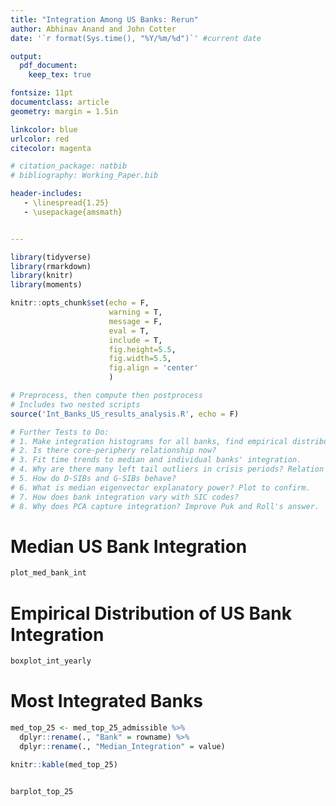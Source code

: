 ```yaml
---
title: "Integration Among US Banks: Rerun"
author: Abhinav Anand and John Cotter
date: '`r format(Sys.time(), "%Y/%m/%d")`' #current date

output:
  pdf_document:
    keep_tex: true

fontsize: 11pt
documentclass: article
geometry: margin = 1.5in

linkcolor: blue
urlcolor: red
citecolor: magenta

# citation_package: natbib
# bibliography: Working_Paper.bib

header-includes:
   - \linespread{1.25}
   - \usepackage{amsmath}


---
```



```r

library(tidyverse)
library(rmarkdown)
library(knitr)
library(moments) 

knitr::opts_chunk$set(echo = F, 
                      warning = T, 
                      message = F, 
                      eval = T, 
                      include = T,
                      fig.height=5.5, 
                      fig.width=5.5,
                      fig.align = 'center'
                      )

# Preprocess, then compute then postprocess
# Includes two nested scripts 
source('Int_Banks_US_results_analysis.R', echo = F)

# Further Tests to Do:
# 1. Make integration histograms for all banks, find empirical distribution
# 2. Is there core-periphery relationship now?
# 3. Fit time trends to median and individual banks' integration.
# 4. Why are there many left tail outliers in crisis periods? Relation to crises?
# 5. How do D-SIBs and G-SIBs behave?
# 6. What is median eigenvector explanatory power? Plot to confirm.
# 7. How does bank integration vary with SIC codes? 
# 8. Why does PCA capture integration? Improve Puk and Roll's answer.


```

# Median US Bank Integration 

```r

plot_med_bank_int

```

# Empirical Distribution of US Bank Integration

```r

boxplot_int_yearly

```

# Most Integrated Banks

```r

med_top_25 <- med_top_25_admissible %>%
  dplyr::rename(., "Bank" = rowname) %>%
  dplyr::rename(., "Median_Integration" = value)

knitr::kable(med_top_25)


barplot_top_25

```